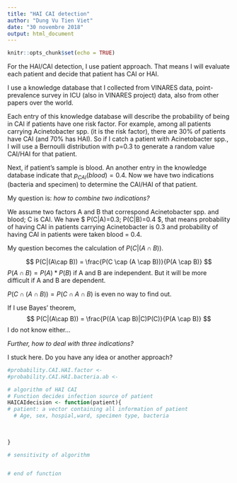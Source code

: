```yaml
---
title: "HAI CAI detection"
author: "Dung Vu Tien Viet"
date: "30 novembre 2018"
output: html_document
---
```


```r
knitr::opts_chunk$set(echo = TRUE)
```
For the HAI/CAI detection, I use patient approach. That means I will evaluate each patient and decide that patient has CAI or HAI.

I use a knowledge database that I collected from VINARES data, point-prevalence survey in ICU (also in VINARES project) data, also from other papers over the world.

Each entry of this knowledge database will describe the probability of being in CAI if patients have one risk factor. 
For example, among all patients carrying Acinetobacter spp. (it is the risk factor), there are 30% of patients have CAI (and 70% has HAI).
So if I catch a patient with Acinetobacter spp., I will use a Bernoulli distribution with p=0.3 to generate a random value CAI/HAI for that patient.

Next, if patient's sample is blood. An another entry in the knowledge database indicate that $p_{CAI}(blood)=0.4$.
Now we have two indications (bacteria and specimen) to determine the CAI/HAI of that patient.

My question is: *how to combine two indications?*


We assume two factors A and B that correspond Acinetobacter spp. and blood; C is CAI. We have
$ P(C|A)=0.3;\ P(C|B)=0.4 $, that means probability of having CAI in patients carrying Acinetobacter is 0.3 and probability of having CAI in patients were taken blood = 0.4.

My question becomes the calculation of $P(C|(A\cap B))$.

$$
P(C|(A\cap B)) = \frac{P(C \cap (A \cap B))}{P(A \cap B)}
$$
$P(A \cap B) = P(A)*P(B)$ if A and B are independent. But it will be more difficult if A and B are dependent.

$P(C \cap (A \cap B))=P(C \cap A \cap B)$ is even no way to find out.

If I use Bayes' theorem,
$$
P(C|(A\cap B)) = \frac{P((A \cap B)|C)P(C)}{P(A \cap B)}
$$
I do not know either...

*Further, how to deal with three indications?*


I  stuck here. Do you have any idea or another approach?




```r
#probability.CAI.HAI.factor <- 
#probability.CAI.HAI.bacteria.ab <-

# algorithm of HAI CAI
# Function decides infection source of patient
HAICAIdecision <- function(patient){
# patient: a vector containing all information of patient
  # Age, sex, hospial,ward, specimen type, bacteria
  
  
  
}

# sensitivity of algorithm


# end of function





```

